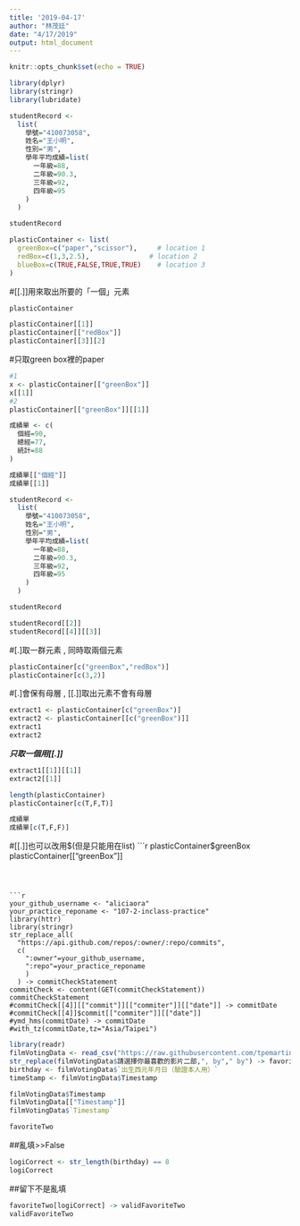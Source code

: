 ```yaml
---
title: '2019-04-17'
author: "林茂廷"
date: "4/17/2019"
output: html_document
---
```


```r
knitr::opts_chunk$set(echo = TRUE)
```

```r
library(dplyr)
library(stringr)
library(lubridate)
```

```r
studentRecord <-
  list(
    學號="410073058",
    姓名="王小明",
    性別="男",
    學年平均成績=list(
      一年級=88,
      二年級=90.3,
      三年級=92,
      四年級=95
    )
  )

studentRecord
```

```r
plasticContainer <- list(
  greenBox=c("paper","scissor"),     # location 1
  redBox=c(1,3,2.5),               # location 2
  blueBox=c(TRUE,FALSE,TRUE,TRUE)    # location 3
)
```
#[[.]]用來取出所要的「一個」元素
```r
plasticContainer

plasticContainer[[1]]
plasticContainer[["redBox"]]
plasticContainer[[3]][2]
```
#只取green box裡的paper
```r
#1
x <- plasticContainer[["greenBox"]] 
x[[1]]
#2
plasticContainer[["greenBox"]][[1]]
```


```r
成績單 <- c(
  個經=90,
  總經=77,
  統計=88
)
```

```r
成績單[["個經"]]
成績單[[1]]
```

```r
studentRecord <-
  list(
    學號="410073058",
    姓名="王小明",
    性別="男",
    學年平均成績=list(
      一年級=88,
      二年級=90.3,
      三年級=92,
      四年級=95
    )
  )

studentRecord

studentRecord[[2]]
studentRecord[[4]][[3]]
```

#[.]取一群元素 , 同時取兩個元素
```r
plasticContainer[c("greenBox","redBox")] 
plasticContainer[c(3,2)]
```

#[.]會保有母層 , [[.]]取出元素不會有母層
```r
extract1 <- plasticContainer[c("greenBox")]
extract2 <- plasticContainer[[c("greenBox")]]
extract1
extract2
```
***只取一個用[[.]]***
```r
extract1[[1]][[1]]
extract2[[1]]
```

```r
length(plasticContainer)
plasticContainer[c(T,F,T)]
```

```r
成績單
成績單[c(T,F,F)]
```
#[[.]]也可以改用$(但是只能用在list)
```r
plasticContainer$greenBox
plasticContainer[["greenBox"]]
```



```r
your_github_username <- "aliciaora"
your_practice_reponame <- "107-2-inclass-practice"
library(httr)
library(stringr)
str_replace_all(
  "https://api.github.com/repos/:owner/:repo/commits",
  c(
    ":owner"=your_github_username,
    ":repo"=your_practice_reponame
    )
  ) -> commitCheckStatement
commitCheck <- content(GET(commitCheckStatement))
commitCheckStatement
#commitCheck[[4]][["commit"]][["commiter"]][["date"]] -> commitDate
#commitCheck[[4]]$commit[["commiter"]][["date"]]
#ymd_hms(commitDate) -> commitDate
#with_tz(commitDate,tz="Asia/Taipei")
```



```r
library(readr)
filmVotingData <- read_csv("https://raw.githubusercontent.com/tpemartin/github-data/master/podcastcompetition3.csv")
str_replace(filmVotingData$請選擇你最喜歡的影片二部,", by"," by") -> favoriteTwo
birthday <- filmVotingData$`出生西元年月日（驗證本人用）`
timeStamp <- filmVotingData$Timestamp
```

```r
filmVotingData$Timestamp
filmVotingData[["Timestamp"]]
filmVotingData$`Timestamp`
```

```r
favoriteTwo
```
##亂填>>False
```r
logiCorrect <- str_length(birthday) == 8
logiCorrect
```
##留下不是亂填
```r
favoriteTwo[logiCorrect] -> validFavoriteTwo
validFavoriteTwo
```

